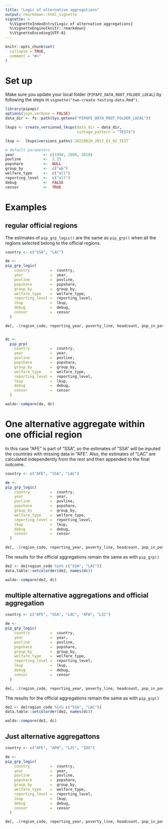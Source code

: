 ```yaml
---
title: "Logic of alternative aggregations"
output: rmarkdown::html_vignette
vignette: >
  %\VignetteIndexEntry{Logic of alternative aggregations}
  %\VignetteEngine{knitr::rmarkdown}
  %\VignetteEncoding{UTF-8}
---
```


```r
knitr::opts_chunk$set(
  collapse = TRUE,
  comment = "#>"
)
```

# Set up

Make sure you update your local folder (`PIPAPI_DATA_ROOT_FOLDER_LOCAL`) by following the steps in `vignette("two-create-testing-data.Rmd")`. 


```r
library(pipapi)
options(joyn.verbose = FALSE)
data_dir <- fs::path(Sys.getenv("PIPAPI_DATA_ROOT_FOLDER_LOCAL"))

lkups <- create_versioned_lkups(data_dir = data_dir,  
                                vintage_pattern = "TEST$")

lkup <-  lkups$versions_paths$`20220810_2017_01_02_TEST`

# default parameters
year             <- c(1990, 2000, 2020)
povline          <-  2.25
popshare         <-  NULL
group_by         <-  c("wb")
welfare_type     <-  c("all")
reporting_level  <-  c("all")
debug            <-  FALSE
censor           <-  TRUE

```

# Examples


## regular official regions

The estimates of `pip_grp_logic()` are the same as `pip_grp()` when all the regions selected belong to the official regions.
```r
country <- c("SSA", "LAC")

de <- 
pip_grp_logic(
    country         =  country,
    year            =  year,
    povline         =  povline,
    popshare        =  popshare,
    group_by        =  group_by,
    welfare_type    =  welfare_type,
    reporting_level =  reporting_level,
    lkup            =  lkup,
    debug           =  debug,
    censor          =  censor
  )

de[, .(region_code, reporting_year, poverty_line, headcount, pop_in_poverty)]


dc <- 
  pip_grp(
    country         =  country,
    year            =  year,
    povline         =  povline,
    popshare        =  popshare,
    group_by        =  group_by,
    welfare_type    =  welfare_type,
    reporting_level =  reporting_level,
    lkup            =  lkup,
    debug           =  debug,
    censor          =  censor
  )

waldo::compare(de, dc)

```

# One alternative aggregate within one  official  region

In this case "AFE" is part of "SSA", so the estimates of "SSA" will be inputed the countries with missing data in "AFE". Also, the estimates of "LAC" are calculated independently from the rest and then appended to the final outcome.

```r
country <- c("AFE", "SSA", "LAC")

de <- 
pip_grp_logic(
    country         =  country,
    year            =  year,
    povline         =  povline,
    popshare        =  popshare,
    group_by        =  group_by,
    welfare_type    =  welfare_type,
    reporting_level =  reporting_level,
    lkup            =  lkup,
    debug           =  debug,
    censor          =  censor
  )

de[, .(region_code, reporting_year, poverty_line, headcount, pop_in_poverty)]

```

The results for the official aggregations remain the same as with `pip_grp()`

```r
de2 <- de[region_code %in% c("SSA", "LAC")]
data.table::setcolorder(de2, names(dc))

waldo::compare(de2, dc)

```


## multiple alternative aggregations  and official  aggregation


```r
country <- c("AFE", "SSA", "LAC", "AFW", "LIC")

de <- 
pip_grp_logic(
    country         =  country,
    year            =  year,
    povline         =  povline,
    popshare        =  popshare,
    group_by        =  group_by,
    welfare_type    =  welfare_type,
    reporting_level =  reporting_level,
    lkup            =  lkup,
    debug           =  debug,
    censor          =  censor
  )

de[, .(region_code, reporting_year, poverty_line, headcount, pop_in_poverty)]
```


The results for the official aggregations remain the same as with `pip_grp()`

```r
de2 <- de[region_code %in% c("SSA", "LAC")]
data.table::setcolorder(de2, names(dc))

waldo::compare(de2, dc)

```


## Just alternative aggregattons

```r
country <- c("AFE", "AFW", "LIC", "IDX")

de <- 
pip_grp_logic(
    country         =  country,
    year            =  year,
    povline         =  povline,
    popshare        =  popshare,
    group_by        =  group_by,
    welfare_type    =  welfare_type,
    reporting_level =  reporting_level,
    lkup            =  lkup,
    debug           =  debug,
    censor          =  censor
  )

de[, .(region_code, reporting_year, poverty_line, headcount, pop_in_poverty)]
```


